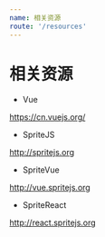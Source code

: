 ```yaml
---
name: 相关资源
route: '/resources'
---
```



<GitHub link="https://github.com/spritejs/sprite-vue"/>

# 相关资源

- Vue 

https://cn.vuejs.org/

- SpriteJS 

http://spritejs.org

- SpriteVue 

http://vue.spritejs.org

- SpriteReact 

http://react.spritejs.org

